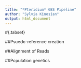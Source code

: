 ```yaml
---
title: "*Pteridium* GBS Pipeline"
author: "Sylvia Kinosian"
output: html_document
---
```


#{.tabset}

##Psuedo-reference creation

##Alignment of Reads

##Population genetics

